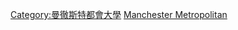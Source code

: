 {{commonscat|Alumni of Manchester Metropolitan University}}
[[Category:曼徹斯特都會大學|Category:曼徹斯特都會大學]]
[[Category:英格蘭各大學校友|Manchester Metropolitan]]